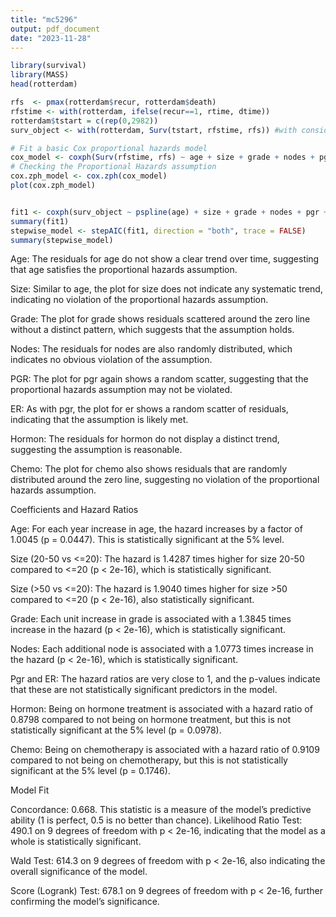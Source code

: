 ```yaml
---
title: "mc5296"
output: pdf_document
date: "2023-11-28"
---
```


```r
library(survival)
library(MASS)
head(rotterdam)
```


```r
rfs  <- pmax(rotterdam$recur, rotterdam$death)
rfstime <- with(rotterdam, ifelse(recur==1, rtime, dtime))
rotterdam$tstart = c(rep(0,2982))
surv_object <- with(rotterdam, Surv(tstart, rfstime, rfs)) #with consideration of time-varying covariates
```

```r
# Fit a basic Cox proportional hazards model
cox_model <- coxph(Surv(rfstime, rfs) ~ age + size + grade + nodes + pgr + er + hormon + chemo, data = rotterdam)
# Checking the Proportional Hazards assumption
cox.zph_model <- cox.zph(cox_model)
plot(cox.zph_model)

```

```r

```

```r
fit1 <- coxph(surv_object ~ pspline(age) + size + grade + nodes + pgr + er + hormon + chemo, data = rotterdam)
summary(fit1)
stepwise_model <- stepAIC(fit1, direction = "both", trace = FALSE)
summary(stepwise_model)
```


Age: The residuals for age do not show a clear trend over time, suggesting that age satisfies the proportional hazards assumption.

Size: Similar to age, the plot for size does not indicate any systematic trend, indicating no violation of the proportional hazards assumption.

Grade: The plot for grade shows residuals scattered around the zero line without a distinct pattern, which suggests that the assumption holds.

Nodes: The residuals for nodes are also randomly distributed, which indicates no obvious violation of the assumption.

PGR: The plot for pgr again shows a random scatter, suggesting that the proportional hazards assumption may not be violated.

ER: As with pgr, the plot for er shows a random scatter of residuals, indicating that the assumption is likely met.

Hormon: The residuals for hormon do not display a distinct trend, suggesting the assumption is reasonable.

Chemo: The plot for chemo also shows residuals that are randomly distributed around the zero line, suggesting no violation of the proportional hazards assumption.



Coefficients and Hazard Ratios

Age: For each year increase in age, the hazard increases by a factor of 1.0045 (p = 0.0447). This is statistically significant at the 5% level.

Size (20-50 vs <=20): The hazard is 1.4287 times higher for size 20-50 compared to <=20 (p < 2e-16), which is statistically significant.

Size (>50 vs <=20): The hazard is 1.9040 times higher for size >50 compared to <=20 (p < 2e-16), also statistically significant.

Grade: Each unit increase in grade is associated with a 1.3845 times increase in the hazard (p < 2e-16), which is statistically significant.

Nodes: Each additional node is associated with a 1.0773 times increase in the hazard (p < 2e-16), which is statistically significant.

Pgr and ER: The hazard ratios are very close to 1, and the p-values indicate that these are not statistically significant predictors in the model.

Hormon: Being on hormone treatment is associated with a hazard ratio of 0.8798 compared to not being on hormone treatment, but this is not statistically significant at the 5% level (p = 0.0978).

Chemo: Being on chemotherapy is associated with a hazard ratio of 0.9109 compared to not being on chemotherapy, but this is not statistically significant at the 5% level (p = 0.1746).

Model Fit

Concordance: 0.668. This statistic is a measure of the model's predictive ability (1 is perfect, 0.5 is no better than chance).
Likelihood Ratio Test: 490.1 on 9 degrees of freedom with p < 2e-16, indicating that the model as a whole is statistically significant.

Wald Test: 614.3 on 9 degrees of freedom with p < 2e-16, also indicating the overall significance of the model.

Score (Logrank) Test: 678.1 on 9 degrees of freedom with p < 2e-16, further confirming the model's significance.
